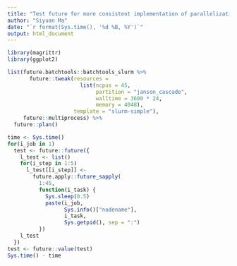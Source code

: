 ```yaml
---
title: "Test future for more consistent implementation of parallelization"
author: "Siyuan Ma"
date: "`r format(Sys.time(), '%d %B, %Y')`"
output: html_document
---
```


```r
library(magrittr)
library(ggplot2)
```

```r
list(future.batchtools::batchtools_slurm %>% 
       future::tweak(resources = 
                       list(ncpus = 45,
                            partition = "janson_cascade",
                            walltime = 3600 * 24,
                            memory = 4048),
                     template = "slurm-simple"),
     future::multiprocess) %>% 
  future::plan()

time <- Sys.time()
for(i_job in 1) 
  test <- future::future({
    l_test <- list()
    for(i_step in 1:5) 
      l_test[[i_step]] <-
        future.apply::future_sapply(
          1:45,
          function(i_task) {
            Sys.sleep(0.5)
            paste(i_job,
                  Sys.info()["nodename"],
                  i_task,
                  Sys.getpid(), sep = ":")
          })
    l_test
  })
test <- future::value(test)
Sys.time() - time
```